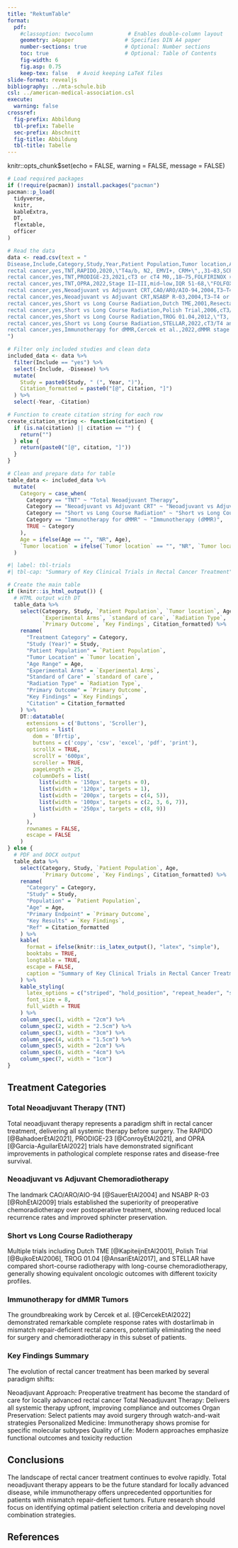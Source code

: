 ```yaml
---
title: "RektumTable"
format:
  pdf:
    #classoption: twocolumn           # Enables double-column layout
    geometry: a4paper                # Specifies DIN A4 paper
    number-sections: true            # Optional: Number sections
    toc: true                        # Optional: Table of Contents
    fig-width: 6
    fig.asp: 0.75
    keep-tex: false   # Avoid keeping LaTeX files
slide-format: revealjs
bibliography: ../mta-schule.bib
csl: ../american-medical-association.csl
execute:
  warning: false
crossref: 
  fig-prefix: Abbildung
  tbl-prefix: Tabelle
  sec-prefix: Abschnitt
  fig-title: Abbildung
  tbl-title: Tabelle
---
```


knitr::opts_chunk$set(echo = FALSE, warning = FALSE, message = FALSE)

```r
# Load required packages
if (!require(pacman)) install.packages("pacman")
pacman::p_load(
  tidyverse,
  knitr,
  kableExtra,
  DT,
  flextable,
  officer
)

# Read the data
data <- read.csv(text = "
Disease,Include,Category,Study,Year,Patient Population,Tumor location,Age,Experimental Arms,standard of care,Radiation Type,Primary Outcome,Key Findings,Citation
rectal cancer,yes,TNT,RAPIDO,2020,\"T4a/b, N2, EMVI+, CRM+\",,31–83,SCRT → CAPOX ×6 /FOLFOX4 ×9 →  2-4 w → TME ,\"CRT 50,4Gy/28f or 50Gy/25f,  → 6-8 w → TME  ± adjuvant CAPOX ×8/FOLFOX4 ×12\",Short/Long-course,3-year disease-related treatment failure,\" ↓ Disease-related treatment failure (24% vs 30%), ↓ distant mets, ↑ pCR (28% vs 14%)\",BahadoerEtAl2021
rectal cancer,yes,TNT,PRODIGE-23,2021,cT3 or cT4 M0,,18–75,FOLFIRINOX ×6 → CRT 50Gy/25f → TME → FOLFOX6 ×6 or capecitabine ×4,CRT 50Gy/25f → TME → FOLFOX6 ×12 or capecitabine ×8,Long-course,DFS,\"↑ DFS, ↑ pCR (28% vs 12%),  ↓ distant mets\",ConroyEtAl2021
rectal cancer,yes,TNT,OPRA,2022,Stage II–III,mid–low,IQR 51-68,\"FOLFOX ×8  or CAPEOX ×5 → CRT 1,8 to 50-56 Gy\",\"CRT 1,8 to 50-56 Gy → FOLFOX ×8  or CAPEOX ×5\",Long-course,\"DSF, Organ preservation\",\"CRT-first→  better organ preservation (53% vs 41%), = DFS\",Garcia-AguilarEtAl2022
rectal cancer,yes,Neoadjuvant vs Adjuvant CRT,CAO/ARO/AIO-94,2004,T3–T4 or N+,,18–75,\"CRT 50,4 Gy/28f → TME → FU 500 mg/m2 ×4\",\"TME →  CRT 50,4 Gy/28f + 5,4 Gy Boost to Tumor bed → FU 500 mg/m2 ×4\",Long-course,OS,\"Pre-op CRT ↓ local recurrence (7% vs 11%), ↓ toxicity,  ↑ sphincter-preserving (39% vs. 19%)\",SauerEtAl2004
rectal cancer,yes,Neoadjuvant vs Adjuvant CRT,NSABP R-03,2004,T3–T4 or N+,,,\"FU 500 mg/m2 + LV 500 mg/m2 ×6  CRT 45Gy/25f + 5,4 Gy Boost to Tumor bed → TME → FU 500 mg/m2 + LV 500 mg/m2\",\"TME → FU 500 mg/m2 + LV 500 mg/m2 ×6  CRT 45Gy/25f + 5,4 Gy Boost to Tumor bed → FU 500 mg/m2 + LV 500 mg/m2\",Long-course,\"DFS, OS\",\"↑ DFS and ↑ pCR with pre-op CRT, possible ↑OS, ↑ Recurrence free survival\",RohEtAl2009
rectal cancer,yes,Short vs Long Course Radiation,Dutch TME,2001,Resectable T1–T3,,\"26-88, 23-92\",SCRT → TME,TME alone,Short-course,Local recurrence,\"↓ recurrence 2,4% vs 8,2%\",KapiteijnEtAl2001
rectal cancer,yes,Short vs Long Course Radiation,Polish Trial,2006,cT3/T4 mid-rectum,mid,,SCRT → 7d → TME →  6 mo of bolus 5-fluorouracil and leucovorin,CRT → 4-6 Weeks → TME →  4 mo of bolus 5-fluorouracil and leucovorin,Short vs Long-course,sphincter preservation,\"sphincter preservation =, CRT ↑ pCR (16% vs 1%), better downstaging, no OS difference\",BujkoEtAl2006
rectal cancer,yes,Short vs Long Course Radiation,TROG 01.04,2012,\"T3, N0–1\",mid-low,26-82,\"SCRT → 3-7d → TME →  6× 5FU 425 mg/m2,folinic acid 20 mg/m2\",\"CRT 50,4Gy → 4-6 Weeks → TME →  4 × 5FU 425 mg/m2,folinic acid 20 mg/m2\",Short vs Long-course,3-year Local recurrence,\"No OS difference, Local recurrence 7,5% vs 4,4% not significant\",AnsariEtAl2017
rectal cancer,yes,Short vs Long Course Radiation,STELLAR,2022,cT3/T4 and/or N+,mid-low,18-70,SCRT→ CAPOX ×4 → 4-6 Weeks → TME → CAPOX ×2,\"CRT 50,4Gy/28f → 6-8 Weeks → TME →  CAPOX ×6\",Short vs Long-course,DFS,\"DSF =; ↓ toxicity\",
rectal cancer,yes,Immunotherapy for dMMR,Cercek et al.,2022,dMMR stage II/III rectal cancer,,,\"Dostarlimab 9× every 3 weeks for 6 months,  if no cCR → CRT 50,4Gy/28f\",,None,cCR,\"100% (12/12) had cCR, no grade ≥3 adverse events\",CercekEtAl2022
")

# Filter only included studies and clean data
included_data <- data %>%
  filter(Include == "yes") %>%
  select(-Include, -Disease) %>%
  mutate(
    Study = paste0(Study, " (", Year, ")"),
    Citation_formatted = paste0("[@", Citation, "]")
  ) %>%
  select(-Year, -Citation)

# Function to create citation string for each row
create_citation_string <- function(citation) {
  if (is.na(citation) || citation == "") {
    return("")
  } else {
    return(paste0("[@", citation, "]"))
  }
}

# Clean and prepare data for table
table_data <- included_data %>%
  mutate(
    Category = case_when(
      Category == "TNT" ~ "Total Neoadjuvant Therapy",
      Category == "Neoadjuvant vs Adjuvant CRT" ~ "Neoadjuvant vs Adjuvant CRT",
      Category == "Short vs Long Course Radiation" ~ "Short vs Long Course RT",
      Category == "Immunotherapy for dMMR" ~ "Immunotherapy (dMMR)",
      TRUE ~ Category
    ),
    Age = ifelse(Age == "", "NR", Age),
    `Tumor location` = ifelse(`Tumor location` == "", "NR", `Tumor location`)
  )

```




```r
#| label: tbl-trials
#| tbl-cap: "Summary of Key Clinical Trials in Rectal Cancer Treatment"

# Create the main table
if (knitr::is_html_output()) {
  # HTML output with DT
  table_data %>%
    select(Category, Study, `Patient Population`, `Tumor location`, Age, 
           `Experimental Arms`, `standard of care`, `Radiation Type`, 
           `Primary Outcome`, `Key Findings`, Citation_formatted) %>%
    rename(
      "Treatment Category" = Category,
      "Study (Year)" = Study,
      "Patient Population" = `Patient Population`,
      "Tumor Location" = `Tumor location`,
      "Age Range" = Age,
      "Experimental Arms" = `Experimental Arms`,
      "Standard of Care" = `standard of care`,
      "Radiation Type" = `Radiation Type`,
      "Primary Outcome" = `Primary Outcome`,
      "Key Findings" = `Key Findings`,
      "Citation" = Citation_formatted
    ) %>%
    DT::datatable(
      extensions = c('Buttons', 'Scroller'),
      options = list(
        dom = 'Bfrtip',
        buttons = c('copy', 'csv', 'excel', 'pdf', 'print'),
        scrollX = TRUE,
        scrollY = '600px',
        scroller = TRUE,
        pageLength = 25,
        columnDefs = list(
          list(width = '150px', targets = 0),
          list(width = '120px', targets = 1),
          list(width = '200px', targets = c(4, 5)),
          list(width = '100px', targets = c(2, 3, 6, 7)),
          list(width = '250px', targets = c(8, 9))
        )
      ),
      rownames = FALSE,
      escape = FALSE
    )
} else {
  # PDF and DOCX output
  table_data %>%
    select(Category, Study, `Patient Population`, Age, 
           `Primary Outcome`, `Key Findings`, Citation_formatted) %>%
    rename(
      "Category" = Category,
      "Study" = Study,
      "Population" = `Patient Population`,
      "Age" = Age,
      "Primary Endpoint" = `Primary Outcome`,
      "Key Results" = `Key Findings`,
      "Ref" = Citation_formatted
    ) %>%
    kable(
      format = ifelse(knitr::is_latex_output(), "latex", "simple"),
      booktabs = TRUE,
      longtable = TRUE,
      escape = FALSE,
      caption = "Summary of Key Clinical Trials in Rectal Cancer Treatment"
    ) %>%
    kable_styling(
      latex_options = c("striped", "hold_position", "repeat_header", "scale_down"),
      font_size = 8,
      full_width = TRUE
    ) %>%
    column_spec(1, width = "2cm") %>%
    column_spec(2, width = "2.5cm") %>%
    column_spec(3, width = "3cm") %>%
    column_spec(4, width = "1.5cm") %>%
    column_spec(5, width = "2cm") %>%
    column_spec(6, width = "4cm") %>%
    column_spec(7, width = "1cm")
}


```

## Treatment Categories

### Total Neoadjuvant Therapy (TNT)

Total neoadjuvant therapy represents a paradigm shift in rectal cancer treatment, delivering all systemic therapy before surgery. The RAPIDO [@BahadoerEtAl2021], PRODIGE-23 [@ConroyEtAl2021], and OPRA [@Garcia-AguilarEtAl2022] trials have demonstrated significant improvements in pathological complete response rates and disease-free survival.

### Neoadjuvant vs Adjuvant Chemoradiotherapy
The landmark CAO/ARO/AIO-94 [@SauerEtAl2004] and NSABP R-03 [@RohEtAl2009] trials established the superiority of preoperative chemoradiotherapy over postoperative treatment, showing reduced local recurrence rates and improved sphincter preservation.

### Short vs Long Course Radiotherapy
Multiple trials including Dutch TME [@KapiteijnEtAl2001], Polish Trial [@BujkoEtAl2006], TROG 01.04 [@AnsariEtAl2017], and STELLAR have compared short-course radiotherapy with long-course chemoradiotherapy, generally showing equivalent oncologic outcomes with different toxicity profiles.

### Immunotherapy for dMMR Tumors
The groundbreaking work by Cercek et al. [@CercekEtAl2022] demonstrated remarkable complete response rates with dostarlimab in mismatch repair-deficient rectal cancers, potentially eliminating the need for surgery and chemoradiotherapy in this subset of patients.

### Key Findings Summary
The evolution of rectal cancer treatment has been marked by several paradigm shifts:

Neoadjuvant Approach: Preoperative treatment has become the standard of care for locally advanced rectal cancer
Total Neoadjuvant Therapy: Delivers all systemic therapy upfront, improving compliance and outcomes
Organ Preservation: Select patients may avoid surgery through watch-and-wait strategies
Personalized Medicine: Immunotherapy shows promise for specific molecular subtypes
Quality of Life: Modern approaches emphasize functional outcomes and toxicity reduction

## Conclusions
The landscape of rectal cancer treatment continues to evolve rapidly. Total neoadjuvant therapy appears to be the future standard for locally advanced disease, while immunotherapy offers unprecedented opportunities for patients with mismatch repair-deficient tumors. Future research should focus on identifying optimal patient selection criteria and developing novel combination strategies.

## References